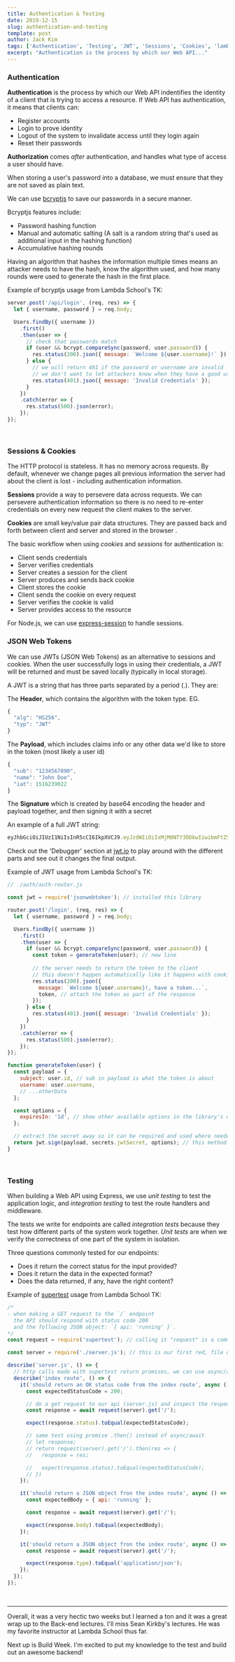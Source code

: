 ```yaml
---
title: Authentication & Testing
date: 2019-12-15
slug: authentication-and-testing
template: post
author: Jack Kim
tags: ['Authentication', 'Testing', 'JWT', 'Sessions', 'Cookies', 'lambda school']
excerpt: "Authentication is the process by which our Web API..."
---
```


<MDXWrapper>

### Authentication

**Authentication** is the process by which our Web API indentifies the identity
of a client that is trying to access a resource.  If Web API has authentication, 
it means that clients can:
- Register accounts
- Login to prove identity
- Logout of the system to invalidate access until they login again
- Reset their passwords

**Authorization** comes *after* authentication, and handles what type of access a
user should have.

When storing a user's password into a database, we must ensure that they are not
saved as plain text.

We can use [bcryptjs](https://www.npmjs.com/package/bcryptjs) to save our passwords in a secure manner.

Bcryptjs features include:
- Password hashing function
- Manual and automatic salting (A salt is a random string that's used as
    additional input in the hashing function)
- Accumulative hashing rounds

Having an algorithm that hashes the information multiple times means an attacker
needs to have the hash, know the algorithm used, and how many rounds were used
to generate the hash in the first place.

Example of bcryptjs usage from Lambda School's TK:
```javascript
server.post('/api/login', (req, res) => {
  let { username, password } = req.body;

  Users.findBy({ username })
    .first()
    .then(user => {
      // check that passwords match
      if (user && bcrypt.compareSync(password, user.password)) {
        res.status(200).json({ message: `Welcome ${user.username}!` });
      } else {
        // we will return 401 if the password or username are invalid
        // we don't want to let attackers know when they have a good username
        res.status(401).json({ message: 'Invalid Credentials' });
      }
    })
    .catch(error => {
      res.status(500).json(error);
    });
}); 
```

<br/>

### Sessions & Cookies

The HTTP protocol is stateless.  It has no memory across requests.  By default,
whenever we change pages all previous information the server had about the
client is lost - including authentication information.

**Sessions** provide a way to persevere data across requests.  We can persevere
authentication information so there is no need to re-enter credentials on every
new request the client makes to the server.

**Cookies** are small key/value pair data structures. They are passed back and
forth between client and server and stored in the browser .

The basic workflow when using *cookies* and *sessions* for authentication is:
- Client sends credentials
- Server verifies credentials
- Server creates a session for the client
- Server produces and sends back cookie
- Client stores the cookie
- Client sends the cookie on every request
- Server verifies the cookie is valid
- Server provides access to the resource

For Node.js, we can use [express-session](https://www.npmjs.com/package/express-session) to handle sessions.

### JSON Web Tokens

We can use JWTs (JSON Web Tokens) as an alternative to sessions and cookies.
When the user successfully logs in using their credentials, a JWT will be
returned and must be saved locally (typically in local storage).

A JWT is a string that has three parts separated by a period (.).  They are:

The **Header**, which contains the algorithm with the token type.
EG. 
```javascript
{
  "alg": "HS256",
  "typ": "JWT"
}
```
The **Payload**, which includes claims info or any other data we'd like to store
in the token (most likely a user id)
```javascript
{
  "sub": "1234567890",
  "name": "John Doe",
  "iat": 1516239022
}
```
The **Signature** which is created by base64 encoding the header and payload
together, and then signing it with a secret

An example of a full JWT string: 
```javascript
eyJhbGciOiJIUzI1NiIsInR5cCI6IkpXVCJ9.eyJzdWIiOiIxMjM0NTY3ODkwIiwibmFtZSI6IkpvaG4gRG9lIiwiaWF0IjoxNTE2MjM5MDIyfQ.SflKxwRJSMeKKF2QT4fwpMeJf36POk6yJV_adQssw5c
```

Check out the 'Debugger' section at [jwt.io](https://jwt.io) to play around with
the different parts and see out it changes the final output.

Example of JWT usage from Lambda School's TK:
```javascript
// ./auth/auth-router.js

const jwt = require('jsonwebtoken'); // installed this library

router.post('/login', (req, res) => {
  let { username, password } = req.body;

  Users.findBy({ username })
    .first()
    .then(user => {
      if (user && bcrypt.compareSync(password, user.password)) {
        const token = generateToken(user); // new line
 
        // the server needs to return the token to the client
        // this doesn't happen automatically like it happens with cookies
        res.status(200).json({
          message: `Welcome ${user.username}!, have a token...`,
          token, // attach the token as part of the response
        });
      } else {
        res.status(401).json({ message: 'Invalid Credentials' });
      }
    })
    .catch(error => {
      res.status(500).json(error);
    });
});

function generateToken(user) {
  const payload = {
    subject: user.id, // sub in payload is what the token is about
    username: user.username,
    // ...otherData
  };

  const options = {
    expiresIn: '1d', // show other available options in the library's documentation
  };

  // extract the secret away so it can be required and used where needed
  return jwt.sign(payload, secrets.jwtSecret, options); // this method is synchronous
}
```

<br />

### Testing

When building a Web API using Express, we use *unit testing* to test the
application logic, and *integration testing* to test the route handlers and
middleware.

The tests we write for endpoints are called *integration tests* because they
test how different parts of the system work together.  *Unit tests* are when we
verify the correctness of one part of the system in isolation.

Three questions commonly tested for our endpoints:
- Does it return the correct status for the input provided?
- Does it return the data in the expected format?
- Does the data returned, if any, have the right content?

Example of [supertest](https://github.com/visionmedia/supertest) usage from
Lambda School TK:
```javascript
/*
- when making a GET request to the `/` endpoint 
  the API should respond with status code 200 
  and the following JSON object: `{ api: 'running' }`.
*/
const request = require('supertest'); // calling it "request" is a common practice

const server = require('./server.js'); // this is our first red, file doesn't exist yet

describe('server.js', () => {
  // http calls made with supertest return promises, we can use async/await if desired
  describe('index route', () => {
    it('should return an OK status code from the index route', async () => {
      const expectedStatusCode = 200;

      // do a get request to our api (server.js) and inspect the response
      const response = await request(server).get('/');

      expect(response.status).toEqual(expectedStatusCode);

      // same test using promise .then() instead of async/await
      // let response;
      // return request(server).get('/').then(res => {
      //   response = res;

      //   expect(response.status).toEqual(expectedStatusCode);
      // })
    });

    it('should return a JSON object fron the index route', async () => {
      const expectedBody = { api: 'running' };

      const response = await request(server).get('/');

      expect(response.body).toEqual(expectedBody);
    });

    it('should return a JSON object fron the index route', async () => {
      const response = await request(server).get('/');

      expect(response.type).toEqual('application/json');
    });
  });
});
```
<br/>

---

Overall, it was a very hectic two weeks but I learned a ton and it was a great wrap
up to the Back-end lectures.  I'll miss Sean Kirkby's lectures.  He was my favorite
instructor at Lambda School thus far.

Next up is Build Week. I'm excited to put my knowledge to the test and build out an
awesome backend!

</MDXWrapper>
